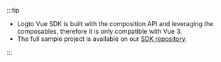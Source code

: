 :::tip

- Logto Vue SDK is built with the composition API and leveraging the composables, therefore it is only compatible with Vue 3.
- The full sample project is available on our [SDK repository](https://github.com/logto-io/js/tree/master/packages/vue-sample).

:::
